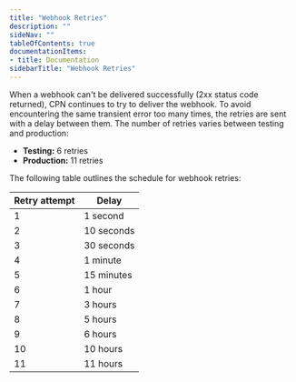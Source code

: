 ```yaml
---
title: "Webhook Retries"
description: ""
sideNav: ""
tableOfContents: true
documentationItems: 
- title: Documentation
sidebarTitle: "Webhook Retries"
---
```


When a webhook can't be delivered successfully (2xx status code returned), CPN
continues to try to deliver the webhook. To avoid encountering the same
transient error too many times, the retries are sent with a delay between them.
The number of retries varies between testing and production:

- **Testing:** 6 retries
- **Production:** 11 retries

The following table outlines the schedule for webhook retries:

| Retry attempt | Delay      |
| ------------- | ---------- |
| 1             | 1 second   |
| 2             | 10 seconds |
| 3             | 30 seconds |
| 4             | 1 minute   |
| 5             | 15 minutes |
| 6             | 1 hour     |
| 7             | 3 hours    |
| 8             | 5 hours    |
| 9             | 6 hours    |
| 10            | 10 hours   |
| 11            | 11 hours   |
